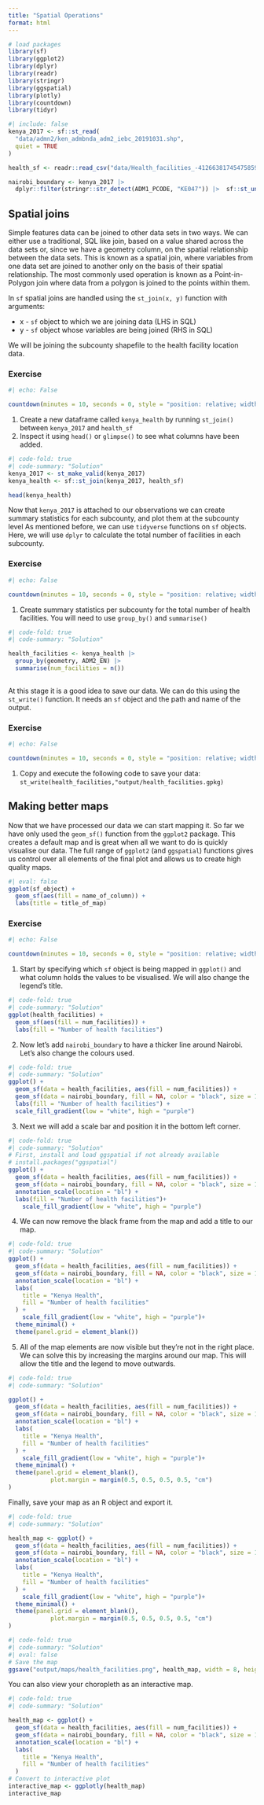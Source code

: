 ```yaml
---
title: "Spatial Operations"
format: html
---
```


```r

# load packages
library(sf) 
library(ggplot2)
library(dplyr)
library(readr)
library(stringr)
library(ggspatial)
library(plotly)
library(countdown)
library(tidyr)
```

```r
#| include: false
kenya_2017 <- sf::st_read(
  "data/admn2/ken_admbnda_adm2_iebc_20191031.shp",
  quiet = TRUE
)

health_sf <- readr::read_csv("data/Health_facilities_-4126638174547585951.csv") |> sf::st_as_sf(coords = c("Longitude", "Latitude"), crs = 4326)

nairobi_boundary <- kenya_2017 |>
  dplyr::filter(stringr::str_detect(ADM1_PCODE, "KE047")) |>  sf::st_union()


```

## Spatial joins

Simple features data can be joined to other data sets in two ways. We can either use a traditional, SQL like join, based on a value shared across the data sets or, since we have a geometry column, on the spatial relationship between the data sets. This is known as a spatial join, where variables from one data set are joined to another only on the basis of their spatial relationship. The most commonly used operation is known as a Point-in-Polygon join where data from a polygon is joined to the points within them.

In `sf` spatial joins are handled using the `st_join(x, y)` function with arguments:

-   x - `sf` object to which we are joining data (LHS in SQL)
-   y - `sf` object whose variables are being joined (RHS in SQL)

We will be joining the subcounty shapefile to the health facility location data.

### Exercise

```r
#| echo: False

countdown(minutes = 10, seconds = 0, style = "position: relative; width: min-content;")
```

1.  Create a new dataframe called `kenya_health` by running `st_join()` between `kenya_2017` and `health_sf`
2.  Inspect it using `head()` or `glimpse()` to see what columns have been added.

```r
#| code-fold: true
#| code-summary: "Solution"
kenya_2017 <- st_make_valid(kenya_2017)
kenya_health <- sf::st_join(kenya_2017, health_sf) 

head(kenya_health)
```

Now that `kenya_2017` is attached to our observations we can create summary statistics for each subcounty, and plot them at the subcounty level As mentioned before, we can use `tidyverse` functions on `sf` objects. Here, we will use `dplyr` to calculate the total number of facilities in each subcounty.

### Exercise

```r
#| echo: False

countdown(minutes = 10, seconds = 0, style = "position: relative; width: min-content;")
```

1.  Create summary statistics per subcounty for the total number of health facilities. You will need to use `group_by()` and `summarise()`

```r
#| code-fold: true
#| code-summary: "Solution"

health_facilities <- kenya_health |>
  group_by(geometry, ADM2_EN) |> 
  summarise(num_facilities = n())
      
```

At this stage it is a good idea to save our data. We can do this using the `st_write()` function. It needs an `sf` object and the path and name of the output.

### Exercise

```r
#| echo: False

countdown(minutes = 10, seconds = 0, style = "position: relative; width: min-content;")
```

1.  Copy and execute the following code to save your data: `st_write(health_facilities,"output/health_facilities.gpkg)`

## Making better maps

Now that we have processed our data we can start mapping it. So far we have only used the `geom_sf()` function from the `ggplot2` package. This creates a default map and is great when all we want to do is quickly visualise our data. The full range of `ggplot2` (and `ggspatial`) functions gives us control over all elements of the final plot and allows us to create high quality maps.

```r
#| eval: false
ggplot(sf_object) + 
  geom_sf(aes(fill = name_of_column)) +
  labs(title = title_of_map)
```

### Exercise

```r
#| echo: False

countdown(minutes = 10, seconds = 0, style = "position: relative; width: min-content;")
```

1.  Start by specifying which `sf` object is being mapped in `ggplot()` and what column holds the values to be visualised. We will also change the legend's title.

```r
#| code-fold: true
#| code-summary: "Solution"
ggplot(health_facilities) + 
  geom_sf(aes(fill = num_facilities)) +
  labs(fill = "Number of health facilities")
```

2.  Now let's add `nairobi_boundary` to have a thicker line around Nairobi. Let's also change the colours used.

```r
#| code-fold: true
#| code-summary: "Solution"
ggplot() + 
  geom_sf(data = health_facilities, aes(fill = num_facilities)) +
  geom_sf(data = nairobi_boundary, fill = NA, color = "black", size = 1) +
  labs(fill = "Number of health facilities") +
  scale_fill_gradient(low = "white", high = "purple")

```

3.  Next we will add a scale bar and position it in the bottom left corner.

```r
#| code-fold: true
#| code-summary: "Solution"
# First, install and load ggspatial if not already available
# install.packages("ggspatial")
ggplot() + 
  geom_sf(data = health_facilities, aes(fill = num_facilities)) +
  geom_sf(data = nairobi_boundary, fill = NA, color = "black", size = 1) +
  annotation_scale(location = "bl") +
  labs(fill = "Number of health facilities")+
    scale_fill_gradient(low = "white", high = "purple")
```

4.  We can now remove the black frame from the map and add a title to our map.

```r
#| code-fold: true
#| code-summary: "Solution"
ggplot() + 
  geom_sf(data = health_facilities, aes(fill = num_facilities)) +
  geom_sf(data = nairobi_boundary, fill = NA, color = "black", size = 1) +
  annotation_scale(location = "bl") +
  labs(
    title = "Kenya Health",
    fill = "Number of health facilities"
  ) +
    scale_fill_gradient(low = "white", high = "purple")+
  theme_minimal() +
  theme(panel.grid = element_blank())
```

5.  All of the map elements are now visible but they're not in the right place. We can solve this by increasing the margins around our map. This will allow the title and the legend to move outwards.

```r
#| code-fold: true
#| code-summary: "Solution"

ggplot() + 
  geom_sf(data = health_facilities, aes(fill = num_facilities)) +
  geom_sf(data = nairobi_boundary, fill = NA, color = "black", size = 1) +
  annotation_scale(location = "bl") +
  labs(
    title = "Kenya Health",
    fill = "Number of health facilities"
  ) +
    scale_fill_gradient(low = "white", high = "purple")+
  theme_minimal() +
  theme(panel.grid = element_blank(),
            plot.margin = margin(0.5, 0.5, 0.5, 0.5, "cm")
)
```

Finally, save your map as an R object and export it.

```r
#| code-fold: true
#| code-summary: "Solution"

health_map <- ggplot() + 
  geom_sf(data = health_facilities, aes(fill = num_facilities)) +
  geom_sf(data = nairobi_boundary, fill = NA, color = "black", size = 1) +
  annotation_scale(location = "bl") +
  labs(
    title = "Kenya Health",
    fill = "Number of health facilities"
  ) +
    scale_fill_gradient(low = "white", high = "purple")+
  theme_minimal() +
  theme(panel.grid = element_blank(),
            plot.margin = margin(0.5, 0.5, 0.5, 0.5, "cm")
)

```

```r
#| code-fold: true
#| code-summary: "Solution"
#| eval: false
# Save the map
ggsave("output/maps/health_facilities.png", health_map, width = 8, height = 5)
```

You can also view your choropleth as an interactive map.

```r
#| code-fold: true
#| code-summary: "Solution"

health_map <- ggplot() + 
  geom_sf(data = health_facilities, aes(fill = num_facilities)) +
  geom_sf(data = nairobi_boundary, fill = NA, color = "black", size = 1) +
  annotation_scale(location = "bl") +
  labs(
    title = "Kenya Health",
    fill = "Number of health facilities"
  ) 
# Convert to interactive plot
interactive_map <- ggplotly(health_map)
interactive_map
```
